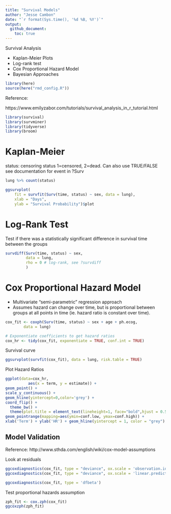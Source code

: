 ```yaml
---
title: "Survival Models"
author: "Jesse Cambon"
date: "`r format(Sys.time(), '%d %B, %Y')`"
output:
  github_document:
    toc: true
---
```


Survival Analysis 

* Kaplan-Meier Plots
* Log-rank test
* Cox Proportional Hazard Model
* Bayesian Approaches

```r
library(here)
source(here("rmd_config.R"))
```

Reference:

https://www.emilyzabor.com/tutorials/survival_analysis_in_r_tutorial.html


```r
library(survival)
library(survminer)
library(tidyverse)
library(broom)
```


# Kaplan-Meier 

status: censoring status 1=censored, 2=dead. Can also use TRUE/FALSE see documentation for
event in ?Surv

```r
lung %>% count(status)
```


```r
ggsurvplot(
    fit = survfit(Surv(time, status) ~ sex, data = lung), 
    xlab = "Days", 
    ylab = "Survival Probability")$plot
```

# Log-Rank Test

Test if there was a statistically significant difference in survival time between the groups

```r
survdiff(Surv(time, status) ~ sex, 
         data = lung, 
         rho = 0 # log-rank, see ?survdiff
         )
```

# Cox Proportional Hazard Model

* Multivariate "semi-parametric" regression approach
* Assumes hazard can change over time, but is proportional between groups at all points in time (ie. hazard ratio is constant over time).


```r
cox_fit <- coxph(Surv(time, status) ~ sex + age + ph.ecog,
        data = lung)

# Exponentiate coefficients to get hazard ratios
cox_hr <- tidy(cox_fit, exponentiate = TRUE, conf.int = TRUE)
```

Survival curve

```r
ggsurvplot(survfit(cox_fit), data = lung, risk.table = TRUE)
```

Plot Hazard Ratios

```r
ggplot(data=cox_hr,
          aes(x = term, y = estimate)) +
geom_point() +
scale_y_continuous() +
geom_hline(yintercept=0,color='grey') +
coord_flip() +
  theme_bw() +
  theme(plot.title = element_text(lineheight=1, face="bold",hjust = 0.5)) +
geom_pointrange(mapping=aes(ymin=conf.low, ymax=conf.high)) + 
xlab('Term') + ylab('HR') + geom_hline(yintercept = 1, color = "grey")
```

## Model Validation

Reference: 
http://www.sthda.com/english/wiki/cox-model-assumptions 


Look at residuals

```r
ggcoxdiagnostics(cox_fit, type = "deviance", ox.scale = 'observation.id')
ggcoxdiagnostics(cox_fit, type = "deviance", ox.scale = 'linear.predictions')
```

```r
ggcoxdiagnostics(cox_fit, type = 'dfbeta')
```



Test proportional hazards assumption

```r
zph_fit <- cox.zph(cox_fit)
ggcoxzph(zph_fit)
```

